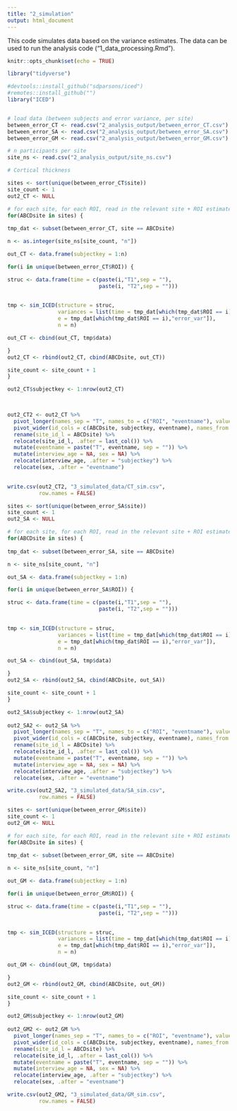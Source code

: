 ```yaml
---
title: "2_simulation"
output: html_document
---
```


This code simulates data based on the variance estimates. The data can be used to run the analysis code ("1_data_processing.Rmd").

```r

knitr::opts_chunk$set(echo = TRUE)

library("tidyverse")

#devtools::install_github("sdparsons/iced")
#remotes::install_github("")
library("ICED")


# load data (between subjects and error variance, per site)
between_error_CT <- read.csv("2_analysis_output/between_error_CT.csv")
between_error_SA <- read.csv("2_analysis_output/between_error_SA.csv")
between_error_GM <- read.csv("2_analysis_output/between_error_GM.csv")

# n participants per site
site_ns <- read.csv("2_analysis_output/site_ns.csv")

```


```r
# Cortical thickness

sites <- sort(unique(between_error_CT$site))
site_count <- 1
out2_CT <- NULL

# for each site, for each ROI, read in the relevant site + ROI estimates of between subjects and error variance and simulate data based on this, for the n participants in that site
for(ABCDsite in sites) {
  
tmp_dat <- subset(between_error_CT, site == ABCDsite)

n <- as.integer(site_ns[site_count, "n"])

out_CT <- data.frame(subjectkey = 1:n)

for(i in unique(between_error_CT$ROI)) {

struc <- data.frame(time = c(paste(i,"T1",sep = ""),
                             paste(i, "T2",sep = "")))  
  

tmp <- sim_ICED(structure = struc,
                variances = list(time = tmp_dat[which(tmp_dat$ROI == i),"time_var"],
                e = tmp_dat[which(tmp_dat$ROI == i),"error_var"]), 
                n = n)

out_CT <- cbind(out_CT, tmp$data)

}
out2_CT <- rbind(out2_CT, cbind(ABCDsite, out_CT))

site_count <- site_count + 1
}

out2_CT$subjectkey <- 1:nrow(out2_CT)
 


out2_CT2 <- out2_CT %>%
  pivot_longer(names_sep = "T", names_to = c("ROI", "eventname"), values_to = "size", cols = 3:ncol(.)) %>%
  pivot_wider(id_cols = c(ABCDsite, subjectkey, eventname), names_from = ROI, values_from = size) %>%
  rename(site_id_l = ABCDsite) %>%
  relocate(site_id_l, .after = last_col()) %>%
  mutate(eventname = paste("T", eventname, sep = "")) %>%
  mutate(interview_age = NA, sex = NA) %>%
  relocate(interview_age, .after = "subjectkey") %>%
  relocate(sex, .after = "eventname")
  

write.csv(out2_CT2, "3_simulated_data/CT_sim.csv",
          row.names = FALSE)

```

```r
sites <- sort(unique(between_error_SA$site))
site_count <- 1
out2_SA <- NULL

# for each site, for each ROI, read in the relevant site + ROI estimates of between subjects and error variance and simulate data based on this, for the n participants in that site
for(ABCDsite in sites) {
  
tmp_dat <- subset(between_error_SA, site == ABCDsite)

n <- site_ns[site_count, "n"]

out_SA <- data.frame(subjectkey = 1:n)

for(i in unique(between_error_SA$ROI)) {

struc <- data.frame(time = c(paste(i,"T1",sep = ""),
                             paste(i, "T2",sep = "")))  
  

tmp <- sim_ICED(structure = struc,
                variances = list(time = tmp_dat[which(tmp_dat$ROI == i),"time_var"],
                e = tmp_dat[which(tmp_dat$ROI == i),"error_var"]), 
                n = n)

out_SA <- cbind(out_SA, tmp$data)

}
out2_SA <- rbind(out2_SA, cbind(ABCDsite, out_SA))

site_count <- site_count + 1
}

out2_SA$subjectkey <- 1:nrow(out2_SA)
 
out2_SA2 <- out2_SA %>%
  pivot_longer(names_sep = "T", names_to = c("ROI", "eventname"), values_to = "size", cols = 3:ncol(.)) %>%
  pivot_wider(id_cols = c(ABCDsite, subjectkey, eventname), names_from = ROI, values_from = size) %>%
  rename(site_id_l = ABCDsite) %>%
  relocate(site_id_l, .after = last_col()) %>%
  mutate(eventname = paste("T", eventname, sep = "")) %>%
  mutate(interview_age = NA, sex = NA) %>%
  relocate(interview_age, .after = "subjectkey") %>%
  relocate(sex, .after = "eventname")

write.csv(out2_SA2, "3_simulated_data/SA_sim.csv",
          row.names = FALSE)

```

```r
sites <- sort(unique(between_error_GM$site))
site_count <- 1
out2_GM <- NULL

# for each site, for each ROI, read in the relevant site + ROI estimates of between subjects and error variance and simulate data based on this, for the n participants in that site
for(ABCDsite in sites) {
  
tmp_dat <- subset(between_error_GM, site == ABCDsite)

n <- site_ns[site_count, "n"]

out_GM <- data.frame(subjectkey = 1:n)

for(i in unique(between_error_GM$ROI)) {

struc <- data.frame(time = c(paste(i,"T1",sep = ""),
                             paste(i, "T2",sep = "")))  
  

tmp <- sim_ICED(structure = struc,
                variances = list(time = tmp_dat[which(tmp_dat$ROI == i),"time_var"],
                e = tmp_dat[which(tmp_dat$ROI == i),"error_var"]), 
                n = n)

out_GM <- cbind(out_GM, tmp$data)

}
out2_GM <- rbind(out2_GM, cbind(ABCDsite, out_GM))

site_count <- site_count + 1
}

out2_GM$subjectkey <- 1:nrow(out2_GM)
 
out2_GM2 <- out2_GM %>%
  pivot_longer(names_sep = "T", names_to = c("ROI", "eventname"), values_to = "size", cols = 3:ncol(.)) %>%
  pivot_wider(id_cols = c(ABCDsite, subjectkey, eventname), names_from = ROI, values_from = size) %>%
  rename(site_id_l = ABCDsite) %>%
  relocate(site_id_l, .after = last_col()) %>%
  mutate(eventname = paste("T", eventname, sep = "")) %>%
  mutate(interview_age = NA, sex = NA) %>%
  relocate(interview_age, .after = "subjectkey") %>%
  relocate(sex, .after = "eventname")

write.csv(out2_GM2, "3_simulated_data/GM_sim.csv",
          row.names = FALSE)

```
